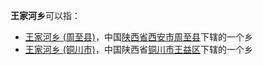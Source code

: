 '''王家河乡'''可以指：
* [[王家河乡_(周至县)|王家河乡 (周至县)]]，中国[[陕西省|陕西省]][[西安市|西安市]][[周至县|周至县]]下辖的一个乡
* [[王家河乡_(铜川市)|王家河乡 (铜川市)]]，中国陕西省[[铜川市|铜川市]][[王益区|王益区]]下辖的一个乡

{{disambig|W王|cat=四字中国乡名消歧义}}